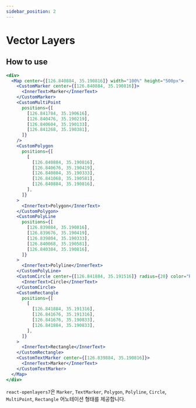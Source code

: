```yaml
---
sidebar_position: 2
---
```


# Vector Layers

## How to use

```jsx live
<div>
  <Map center={[126.840884, 35.190816]} width="100%" height="500px">
    <CustomMarker center={[126.840884, 35.190816]}>
      <InnerText>Marker</InnerText>
    </CustomMarker>
    <CustomMultiPoint
      positions={[
        [126.841784, 35.190616],
        [126.840476, 35.190219],
        [126.840604, 35.190133],
        [126.841268, 35.190381],
      ]}
    />
    <CustomPolygon
      positions={[
        [
          [126.840884, 35.190816],
          [126.840676, 35.190419],
          [126.840804, 35.190333],
          [126.841068, 35.190581],
          [126.840884, 35.190816],
        ],
      ]}
    >
      <InnerText>Polygon</InnerText>
    </CustomPolygon>
    <CustomPolyLine
      positions={[
        [126.839884, 35.190816],
        [126.839676, 35.190419],
        [126.839804, 35.190333],
        [126.840068, 35.190581],
        [126.840384, 35.190816],
      ]}
    >
      <InnerText>Polyline</InnerText>
    </CustomPolyLine>
    <CustomCircle center={[126.841884, 35.191516]} radius={20} color="RED">
      <InnerText>Circle</InnerText>
    </CustomCircle>
    <CustomRectangle
      positions={[
        [
          [126.841884, 35.191316],
          [126.841676, 35.191316],
          [126.841676, 35.190833],
          [126.841884, 35.190833],
        ],
      ]}
    >
      <InnerText>Rectangle</InnerText>
    </CustomRectangle>
    <CustomTextMarker center={[126.839884, 35.190816]}>
      <InnerText>Marker</InnerText>
    </CustomTextMarker>
  </Map>
</div>
```

`react-openlayers7`은 `Marker`, `TextMarker`, `Polygon`, `Polyline`, `Circle`, `MultiPoint`, `Rectangle` 어노테이션 형태를 제공합니다.

